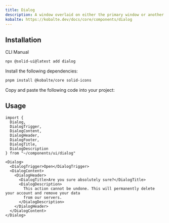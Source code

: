 ```yaml
---
title: Dialog
description: A window overlaid on either the primary window or another dialog window, rendering the content underneath inert.
kobalte: https://kobalte.dev/docs/core/components/dialog
---
```


<ComponentPreview name="dialog-demo" />

## Installation

<Tabs defaultValue="cli">

<TabsList>
  <TabsTrigger value="cli">CLI</TabsTrigger>
  <TabsTrigger value="manual">Manual</TabsTrigger>
</TabsList>

<TabsContent value="cli">

```bash
npx @solid-ui@latest add dialog
```

</TabsContent>

<TabsContent value="manual">
<Steps>

<Step>Install the following dependencies: </Step>

```bash
pnpm install @kobalte/core solid-icons
```

<Step>Copy and paste the following code into your project: </Step>

<ComponentSource name="dialog" />

</Steps>
</TabsContent>

</Tabs>

## Usage

```tsx
import {
  Dialog,
  DialogTrigger,
  DialogContent,
  DialogHeader,
  DialogFooter,
  DialogTitle,
  DialogDescription
} from "~/components/ui/dialog"
```

```tsx
<Dialog>
  <DialogTrigger>Open</DialogTrigger>
  <DialogContent>
    <DialogHeader>
      <DialogTitle>Are you sure absolutely sure?</DialogTitle>
      <DialogDescription>
        This action cannot be undone. This will permanently delete your account and remove your data
        from our servers.
      </DialogDescription>
    </DialogHeader>
  </DialogContent>
</Dialog>
```
